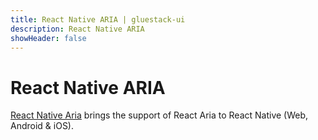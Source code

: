 ```yaml
---
title: React Native ARIA | gluestack-ui
description: React Native ARIA
showHeader: false
---
```



<Meta title="Hooks/React Native ARIA" />

# React Native ARIA

[React Native Aria](https://react-native-aria.geekyants.com/) brings the support of React Aria to React Native (Web, Android & iOS).
